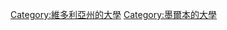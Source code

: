 {{Commons category|Deakin University}}
{{Catmore}}

[[Category:維多利亞州的大學|Category:維多利亞州的大學]]
[[Category:墨爾本的大學|Category:墨爾本的大學]]